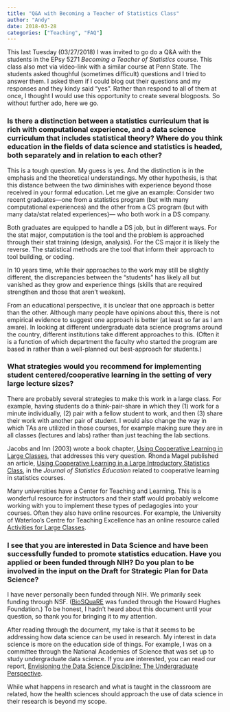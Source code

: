 ```yaml
---
title: "Q&A with Becoming a Teacher of Statistics Class"
author: "Andy"
date: 2018-03-28
categories: ["Teaching", "FAQ"]
---
```


This last Tuesday (03/27/2018) I was invited to go do a Q&amp;A with the students in the EPsy 5271 *Becoming a Teacher of Statistics* course. This class also met via video-link with a similar course at Penn State. The students asked thoughful (sometimes difficult) questions and I tried to answer them. I asked them if I could blog out their questions and my responses and they kindy said "yes". Rather than respond to all of them at once, I thought I would use this opportunity to create several blogposts. So without further ado, here we go.


### Is there a distinction between a statistics curriculum that is rich with computational experience, and a data science curriculum that includes statistical theory? Where do you think education in the fields of data science and statistics is headed, both separately and in relation to each other?

This is a tough question. My guess is yes. And the distinction is in the emphasis and the theoretical understandings. My other hypothesis, is that this distance between the two diminishes with experience beyond those received in your formal education. Let me give an example: Consider two recent graduates&mdash;one from a statistics program (but with many computational experiences) and the other from a CS program (but with many data/stat related experiences)&mdash; who both work in a DS company. 

Both graduates are equipped to handle a DS job, but in different ways. For the stat major, computation is the tool and the problem is approached through their stat training (design, analysis). For the CS major it is likely the reverse. The statistical methods are the tool that inform their approach to tool building, or coding. 

In 10 years time, while their approaches to the work may still be slightly different, the discrepancies between the "students" has likely all but vanished as they grow and experience things (skills that are required strengthen and those that aren't weaken).

From an educational perspective, it is unclear that one approach is better than the other. Although many people have opinions about this, there is not empirical evidence to suggest one approach is better (at least so far as I am aware). In looking at different undergraduate data science programs around the country, different institutions take different approaches to this. (Often it is a function of which department the faculty who started the program are based in rather than a well-planned out best-approach for students.)


### What strategies would you recommend for implementing student centered/cooperative learning in the setting of very large lecture sizes?

There are probably several strategies to make this work in a large class. For example, having students do a think-pair-share in which they (1) work for a minute individually, (2) pair with a fellow student to work, and then (3) share their work with another pair of student. I would also change the way in which TAs are utilized in those courses, for example making sure they are in all classes (lectures and labs) rather than just teaching the lab sections. 


Jacobs and Inn (2003) wrote a book chapter, [Using Cooperative Learning in Large Classes ](https://files.eric.ed.gov/fulltext/ED573882.pdf), that addresses this very question. Rhonda Magel published an article, [Using Cooperative Learning in a Large Introductory Statistics Class](https://www.tandfonline.com/doi/full/10.1080/10691898.1998.11910621), in the *Journal of Statistics Education* related to cooperative learning in statistics courses. 

Many universities have a Center for Teaching and Learning. This is a wonderful resource for instructors and their staff would probably welcome working with you to implement these types of pedagogies into your courses. Often they also have online resources. For example, the University of Waterloo's Centre for Teaching Excellence has an online resource called [Activities for Large Classes](https://uwaterloo.ca/centre-for-teaching-excellence/teaching-resources/teaching-tips/educational-technologies/all/activities-large-classes).


### I see that you are interested in Data Science and have been successfully funded to promote statistics education.  Have you applied or been funded through NIH? Do you plan to be involved in the input on the Draft for Strategic Plan for Data Science?

I have never personally been funded through NIH. We primarily seek funding through NSF. ([BioSQuaRE](http://www.datadreaming.org/project/2018-02-21-biosquare/) was funded through the Howard Hughes Foundation.) To be honest, I hadn't heard about this document until your question, so thank you for bringing it to my attention.

After reading through the document, my take is that it seems to be addressing how data science can be used in research. My interest in data science is more on the education side of things.   For example, I was on a committee through the National Academies of Science that was set up to study undergraduate data science. If you are interested, you can read our report, [Envisioning the Data Science Discipline: The Undergraduate Perspective](http://sites.nationalacademies.org/cstb/currentprojects/cstb_175246). 

While what happens in research and what is taught in the classroom are related, how the health sciences should approach the use of data science in their research is beyond my scope.


